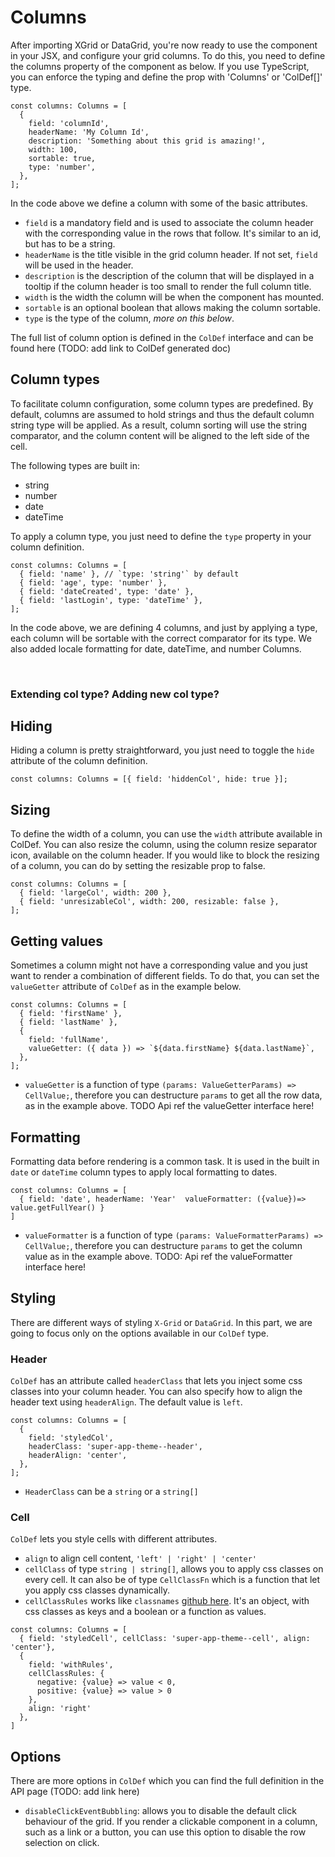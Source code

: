 
<Meta title="1. Docs/2. Columns" component={XGrid} />

# Columns

After importing XGrid or DataGrid, you're now ready to use the component in your JSX, and configure your grid columns.
To do this, you need to define the columns property of the component as below.
If you use TypeScript, you can enforce the typing and define the prop with 'Columns' or 'ColDef[]' type.

```tsx
const columns: Columns = [
  {
    field: 'columnId',
    headerName: 'My Column Id',
    description: 'Something about this grid is amazing!',
    width: 100,
    sortable: true,
    type: 'number',
  },
];
```

In the code above we define a column with some of the basic attributes.

- `field` is a mandatory field and is used to associate the column header with the corresponding value in the rows that follow. It's similar to an id, but has to be a string.
- `headerName` is the title visible in the grid column header. If not set, `field` will be used in the header.
- `description` is the description of the column that will be displayed in a tooltip if the column header is too small to render the full column title.
- `width` is the width the column will be when the component has mounted.
- `sortable` is an optional boolean that allows making the column sortable.
- `type` is the type of the column, _more on this below_.

The full list of column option is defined in the `ColDef` interface and can be found here (TODO: add link to ColDef generated doc)

## Column types

To facilitate column configuration, some column types are predefined.
By default, columns are assumed to hold strings and thus the default column string type will be applied.
As a result, column sorting will use the string comparator, and the column content will be aligned to the left side of the cell.

The following types are built in:

- string
- number
- date
- dateTime

To apply a column type, you just need to define the `type` property in your column definition.

```tsx
const columns: Columns = [
  { field: 'name' }, // `type: 'string'` by default
  { field: 'age', type: 'number' },
  { field: 'dateCreated', type: 'date' },
  { field: 'lastLogin', type: 'dateTime' },
];
```

In the code above, we are defining 4 columns, and just by applying a type, each column will be sortable with the correct comparator for its type.
We also added locale formatting for date, dateTime, and number Columns.

<ColumnTypesDemo />
<br />

### Extending col type? Adding new col type?

## Hiding

Hiding a column is pretty straightforward, you just need to toggle the `hide` attribute of the column definition.

```tsx
const columns: Columns = [{ field: 'hiddenCol', hide: true }];
```

<HideColumnDemo />

## Sizing

To define the width of a column, you can use the `width` attribute available in ColDef. You can also resize the column, using the column resize separator icon, available on the column header. If you would like to block the resizing of a column, you can do by setting the resizable prop to false.

```tsx
const columns: Columns = [
  { field: 'largeCol', width: 200 },
  { field: 'unresizableCol', width: 200, resizable: false },
];
```

## Getting values

Sometimes a column might not have a corresponding value and you just want to render a combination of different fields.
To do that, you can set the `valueGetter` attribute of `ColDef` as in the example below.

```tsx
const columns: Columns = [
  { field: 'firstName' },
  { field: 'lastName' },
  {
    field: 'fullName',
    valueGetter: ({ data }) => `${data.firstName} ${data.lastName}`,
  },
];
```

- `valueGetter` is a function of type `(params: ValueGetterParams) => CellValue;`, therefore you can destructure `params` to get all the row data, as in the example above.
  TODO Api ref the valueGetter interface here!

<ValueGetterDemo />

## Formatting

Formatting data before rendering is a common task. It is used in the built in `date` or `dateTime` column types to apply local formatting to dates.

```tsx
const columns: Columns = [
  { field: 'date', headerName: 'Year'  valueFormatter: ({value})=> value.getFullYear() }
]
```

- `valueFormatter` is a function of type `(params: ValueFormatterParams) => CellValue;`, therefore you can destructure `params` to get the column value as in the example above.
  TODO: Api ref the valueFormatter interface here!

<FormattingDemo />

## Styling

There are different ways of styling `X-Grid` or `DataGrid`. In this part, we are going to focus only on the options available in our `ColDef` type.

### Header

`ColDef` has an attribute called `headerClass` that lets you inject some css classes into your column header.
You can also specify how to align the header text using `headerAlign`. The default value is `left`.

```tsx
const columns: Columns = [
  {
    field: 'styledCol',
    headerClass: 'super-app-theme--header',
    headerAlign: 'center',
  },
];
```

- `HeaderClass` can be a `string` or a `string[]`
  <StyleHeaderDemo />

### Cell

`ColDef` lets you style cells with different attributes.

- `align` to align cell content, `'left' | 'right' | 'center'`
- `cellClass` of type `string | string[]`, allows you to apply css classes on every cell. It can also be of type `CellClassFn` which is a function that let you apply css classes dynamically.
- `cellClassRules` works like `classnames` [github here](https://github.com/JedWatson/classnames). It's an object, with css classes as keys and a boolean or a function as values.

```tsx
const columns: Columns = [
  { field: 'styledCell', cellClass: 'super-app-theme--cell', align: 'center'},
  {
    field: 'withRules',
    cellClassRules: {
      negative: {value} => value < 0,
      positive: {value} => value > 0
    },
    align: 'right'
  },
]
```

<StyleCellDemo />

## Options

There are more options in `ColDef` which you can find the full definition in the API page (TODO: add link here)

- `disableClickEventBubbling`: allows you to disable the default click behaviour of the grid. If you render a clickable component in a column, such as a link or a button, you can use this option to disable the row selection on click.

